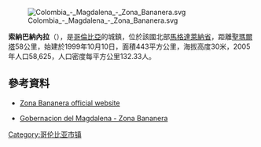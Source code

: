 [[Image:Colombia_-_Magdalena_-_Zona_Bananera.svg|right]]

'''索納巴納內拉'''（{{lang-es|Zona Bananera}}），是[[哥倫比亞|哥倫比亞]]的城鎮，位於該國北部[[馬格達萊納省|馬格達萊納省]]，距離[[聖瑪爾塔|聖瑪爾塔]]58公里，始建於1999年10月10日，面積443平方公里，海拔高度30米，2005年人口58,625，人口密度每平方公里132.33人。

==參考資料==
*{{es icon}} [https://archive.is/20121204012606/http://www.zonabananera-magdalena.gov.co/sitio.shtml Zona Bananera official website]
*{{es icon}} [https://web.archive.org/web/20070623030110/http://www.gobmagdalena.gov.co/default.asp?id=10&mnu=10 Gobernacion del Magdalena - Zona Bananera]

{{coord|10.7647|N|74.1586|W|source:kolossus-itwiki|display=title}}

{{Colombia-geo-stub}}
[[Category:哥伦比亚市镇|Category:哥伦比亚市镇]]
{{馬格達萊納省直轄市|state=autocollapse}}